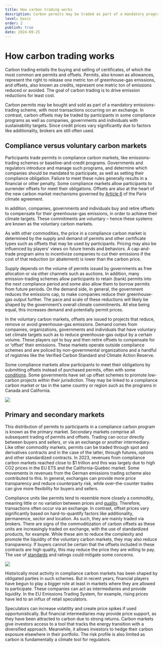 ```yaml
---
title: How carbon trading works
description: Carbon permits may be traded as part of a mandatory program, with most transactions occurring on an exchange. Carbon offsets may also be traded by participants in some compliance programs as well as companies, governments and individuals with sustainability targets. Most trades are via broker.
level: basic
order: 2
publish: true
date: 2024-09-25
---
```


# How carbon trading works

Carbon trading entails the buying and selling of certificates, of which the most common are permits and offsets. Permits, also known as allowances, represent the right to release one metric ton of greenhouse-gas emissions, and offsets, also known as credits, represent one metric ton of emissions reduced or avoided. The goal of carbon trading is to drive emission reductions for least cost.

<KeyMessage>
  Carbon permits may be bought and sold as part of a mandatory emissions-trading
  scheme, with most transactions occurring on an exchange. In contrast, carbon
  offsets may be traded by participants in some compliance programs as well as
  companies, governments and individuals with sustainability targets. Since
  credit prices vary significantly due to factors like additionality, brokers
  are still often used.
</KeyMessage>

## Compliance versus voluntary carbon markets

Participants trade permits in compliance carbon markets, like emissions-trading schemes or baseline-and-credit programs. Governments and regulators introduce and manage such programs, and determine which companies should be mandated to participate, as well as setting their compliance obligation. Failure to meet these rules generally results in a financial or other penalty. Some compliance markets allow participants to surrender offsets for meet their obligations. Offsets are also at the heart of the new carbon market mechanisms governed by [Article 6](/factsheets/article-6/) of the Paris climate agreement.

In addition, companies, governments and individuals buy and retire offsets to compensate for their greenhouse-gas emissions, in order to achieve their climate targets. These commitments are voluntary – hence these systems are known as the voluntary carbon markets.

As with other commodities, the price in a compliance carbon market is determined by the supply and demand of permits and other certificate types such as offsets that may be used by participants. Pricing may also be influenced by players’ views on future trends and behaviors. A cap-and-trade program aims to incentivize companies to cut their emissions if the cost of that reduction (or abatement) is lower than the carbon price.

Supply depends on the volume of permits issued by governments as free allocation or via other channels such as auctions. In addition, many emission-trading schemes allow participants to retain (bank) permits into the next compliance period and some also allow them to borrow permits from future periods. On the demand side, in general, the government reduces the emissions cap, to make companies reduce their greenhouse-gas output further. The pace and scale of these reductions will likely be shaped by the government’s overall climate commitments. All else being equal, this increases demand and potentially permit prices.

In the voluntary carbon markets, offsets are issued to projects that reduce, remove or avoid greenhouse-gas emissions. Demand comes from companies, organizations, governments and individuals that have voluntary set climate targets such as to reduce greenhouse-gas output by a certain volume. These players opt to buy and then retire offsets to compensate for or ‘offset’ their emissions. These markets operate outside compliance schemes and are policed by non-governmental organizations and a handful of registries like the Verified Carbon Standard and Climate Action Reserve.

Some compliance markets allow participants to meet their obligations by submitting offsets instead of purchased permits, often with some [conditions](/factsheets/offsets-in-compliance-programs). Some governments have set up offset schemes to promote low-carbon projects within their jurisdiction. They may be linked to a compliance carbon market or tax in the same country or region such as the programs in Canada and California.

<Image src="how-it-works-1.png" ratio={0} />

## Primary and secondary markets

This distribution of permits to participants in a compliance carbon program is known as the primary market. Secondary markets comprise all subsequent trading of permits and offsets. Trading can occur directly between buyers and sellers, or via an exchange or another intermediary. Like other commodity markets, permits can be traded through spot and derivatives contracts and in the case of the latter, through futures, options and other standardized contracts. In 2023, revenues from compliance carbon markets reached close to $1 trillion and this was largely due to high CO2 prices in the EU ETS and the California-Quebec market. Some movements in revenues from the German emissions trading scheme also contributed to this. In general, exchanges can provide more price transparency and reduce counterparty risk, while over-the-counter trades can give more flexibility for buyers and sellers.

Compliance units like permits tend to resemble more closely a commodity, meaning little or no variation between prices and [quality](/factsheets/offset-quality). Therefore, transactions often occur via an exchange. In contrast, offset prices vary significantly based on hard-to-quantify factors like additionality, permanence, sector and location. As such, they are mainly traded via brokers. There are signs of the commoditization of carbon offsets as these units are increasingly traded on exchange, with the use of standardized products, for example. While these aim to reduce the complexity and promote the liquidity of the voluntary carbon markets, they may also reduce transparency. If buyers cannot be certain that the offsets included in these contracts are high quality, this may reduce the price they are willing to pay. The use of [standards](/factsheets/voluntary-offset-standards) and ratings could mitigate some concerns.

<Image src="how-it-works-2.png" ratio={0} />

Historically most activity in compliance carbon markets has been shaped by obligated parties in such schemes. But in recent years, financial players have begun to play a bigger role at least in markets where they are allowed to participate. These companies can act as intermediaries and provide liquidity. In the EU Emissions Trading System, for example, rising prices have led to an influx of retail speculators.

Speculators can increase volatility and create price spikes if used opportunistically. But financial intermediaries may provide price support, as they have been attracted to carbon due to strong returns. Carbon markets give investors access to a tool that tracks the energy transition with a diversified approach. Meanwhile, it allows investors to hedge their carbon exposure elsewhere in their portfolio. The risk profile is also limited as carbon is fundamentally a climate tool for regulators.
